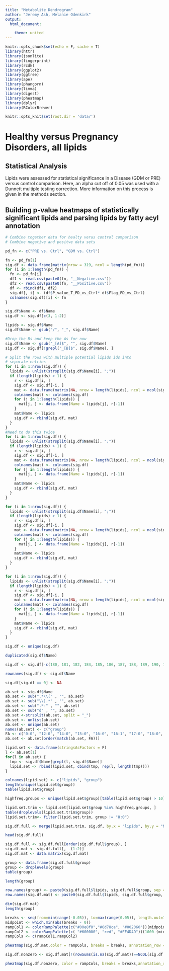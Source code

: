 ---
title: "Metabolite Dendrogram"
author: "Jeremy Ash, Melanie Odenkirk"
output: 
  html_document:

    theme: united  
---

```{r setup, include=FALSE}
knitr::opts_chunk$set(echo = F, cache = T)
library(httr)
library(jsonlite)
library(fingerprint)
library(rcdk)
library(ggplot2)
library(ggtree)
library(ape)
library(phangorn)
library(limma)
library(digest)
library(pheatmap)
library(dplyr)
library(RColorBrewer)

knitr::opts_knit$set(root.dir = 'data/')
```


# Healthy versus Pregnancy Disorders, all lipids

## Statistical Analysis

Lipids were assessed for statistical significance in a Disease (GDM or PRE) versus control comparison. Here, an alpha cut off of 0.05 was used with a Dunnett multiple testing correction. More information on this process is given in the methods section. 


## Building p-value heatmaps of statistically significant lipids and parsing lipids by fatty acyl annotation
```{r, message=FALSE, warning=FALSE}
# Combine together data for healty verus control comparison
# Combine negative and positve data sets

pd_fn <- c("PRE vs. Ctrl", "GDM vs. Ctrl")

fn <- pd_fn[1]
sig.df <- data.frame(matrix(nrow = 319, ncol = length(pd_fn)))
for (i in 1:length(pd_fn)) {
  fn <- pd_fn[i]
  df1 <- read.csv(paste0(fn, "__Negative.csv"))
  df2 <- read.csv(paste0(fn, "__Positive.csv"))
  df <- rbind(df1, df2)
  sig.df[, i] <- (df$P_value_T_PD_vs_Ctrl* df$Flag_PD_vs_Ctrl) 
  colnames(sig.df)[i] <- fn
}

sig.df$Name <- df$Name
sig.df <- sig.df[c(3, 1:2)]

lipids <- sig.df$Name
sig.df$Name <- gsub("/", "_", sig.df$Name)

#Drop the Bs and keep the As for now
sig.df$Name <- gsub("_[A]$", "", sig.df$Name)
sig.df <- sig.df[!grepl("_[B]$", sig.df$Name), ]

# Split the rows with multiple potential lipids ids into 
# separate entries
for (i in 1:nrow(sig.df)) {
  lipids <- unlist(strsplit(sig.df$Name[i], ";"))
  if (length(lipids) > 1) {
    r <- sig.df[i, ]
    sig.df <- sig.df[-i, ]
    mat <- data.frame(matrix(NA, nrow = length(lipids), ncol = ncol(sig.df)))
    colnames(mat) <- colnames(sig.df)
    for (j in 1:length(lipids)) {
      mat[j, ] <- data.frame(Name = lipids[j], r[-1])
    }
    mat$Name <- lipids
    sig.df <- rbind(sig.df, mat)
  }
}
#Need to do this twice
for (i in 1:nrow(sig.df)) {
  lipids <- unlist(strsplit(sig.df$Name[i], ";"))
  if (length(lipids) > 1) {
    r <- sig.df[i, ]
    sig.df <- sig.df[-i, ]
    mat <- data.frame(matrix(NA, nrow = length(lipids), ncol = ncol(sig.df)))
    colnames(mat) <- colnames(sig.df)
    for (j in 1:length(lipids)) {
      mat[j, ] <- data.frame(Name = lipids[j], r[-1])
    }
    mat$Name <- lipids
    sig.df <- rbind(sig.df, mat)
  }
}

for (i in 1:nrow(sig.df)) {
  lipids <- unlist(strsplit(sig.df$Name[i], ";"))
  if (length(lipids) > 1) {
    r <- sig.df[i, ]
    sig.df <- sig.df[-i, ]
    mat <- data.frame(matrix(NA, nrow = length(lipids), ncol = ncol(sig.df)))
    colnames(mat) <- colnames(sig.df)
    for (j in 1:length(lipids)) {
      mat[j, ] <- data.frame(Name = lipids[j], r[-1])
    }
    mat$Name <- lipids
    sig.df <- rbind(sig.df, mat)
  }
}

for (i in 1:nrow(sig.df)) {
  lipids <- unlist(strsplit(sig.df$Name[i], ";"))
  if (length(lipids) > 1) {
    r <- sig.df[i, ]
    sig.df <- sig.df[-i, ]
    mat <- data.frame(matrix(NA, nrow = length(lipids), ncol = ncol(sig.df)))
    colnames(mat) <- colnames(sig.df)
    for (j in 1:length(lipids)) {
      mat[j, ] <- data.frame(Name = lipids[j], r[-1])
    }
    mat$Name <- lipids
    sig.df <- rbind(sig.df, mat)
  }
}

sig.df <- unique(sig.df)

duplicated(sig.df$Name)

sig.df <- sig.df[-c(180, 181, 182, 184, 185, 186, 187, 188, 189, 190, 191, 193, 194, 235), ]

rownames(sig.df) <- sig.df$Name

sig.df[sig.df == 0] <- NA

ab.set <- sig.df$Name
ab.set <- sub(".*\\(" , "", ab.set)
ab.set <- sub("\\).*" , "", ab.set)
ab.set <- sub(".*-" , "", ab.set)
ab.set <- sub("d" , "", ab.set)
ab.set <-strsplit(ab.set, split = "_")
ab.set <- unlist(ab.set)
ab.set <- unique(ab.set)
names(ab.set) <- c("group")
FA <- c("0:0", "12:0", "14:0", "15:0", "16:0", "16:1", "17:0", "18:0", "18:1", "18:2", "18:3", "20:0", "20:1", "20:3", "20:4", "22:0", "22:4", "22:6")
ab.set <- ab.set[order(match(ab.set, FA))]

lipid.set <- data.frame(stringsAsFactors = F)
l <- ab.set[1]
for(l in ab.set) {
  tmp <- sig.df$Name[grepl(l, sig.df$Name)]
  lipid.set <- rbind(lipid.set, cbind(tmp, rep(l, length(tmp))))
}

colnames(lipid.set) <- c("lipids", "group")
length(unique(lipid.set$group))
table(lipid.set$group)

highfreq.groups <- unique(lipid.set$group)[table(lipid.set$group) > 10]

lipid.set.trim <- lipid.set[lipid.set$group %in% highfreq.groups, ]
table(droplevels(lipid.set.trim$group))
lipid.set.trim<- filter(lipid.set.trim, group != "8:0")

sig.df.full <- merge(lipid.set.trim, sig.df, by.x = "lipids", by.y = "Name")

head(sig.df.full)

sig.df.full <- sig.df.full[order(sig.df.full$group), ]
sig.df.mat <- sig.df.full[, -(1:2)]
sig.df.mat <- data.matrix(sig.df.mat)

group <- data.frame(sig.df.full$group)
group <- droplevels(group)
table(group)

length(group)

row.names(group) <- paste0(sig.df.full$lipids, sig.df.full$group, sep = ".")
row.names(sig.df.mat) <- paste0(sig.df.full$lipids, sig.df.full$group, sep = ".")

dim(sig.df.mat)
length(group)
```


```{r}
breaks <- seq(from=min(range(-0.05)), to=max(range(0.05)), length.out=1000)
midpoint <- which.min(abs(breaks - 0))
rampCol1 <- colorRampPalette(c("#00e8f0","#0d78ca", "#002060"))(midpoint)
rampCol2 <- colorRampPalette(c( "#600000", "red", "#FF4D4D"))(1000-(midpoint))
rampCols <- c(rampCol1,rampCol2)

pheatmap(sig.df.mat,color = rampCols, breaks = breaks, annotation_row = group, gaps_col ="1", cellwidth = 50, cellheight = 10, treeheight_row = 100, treeheight_col = 100,  cluster_row = F, cluster_col = F, fontsize = 10, legend = T, filename = "FA clustering_tail length order_ALL_Lipids.tiff") 

sig.df.nonzero <- sig.df.mat[!(rowSums(is.na(sig.df.mat))==NCOL(sig.df.mat)),] 

pheatmap(sig.df.nonzero, color = rampCols, breaks = breaks,annotation_row = group, gaps_col ="1", cellwidth = 50, cellheight = 10, treeheight_row = 100, treeheight_col = 100,  cluster_row = F, cluster_col = F, fontsize = 10, legend = T, filename = "FA clustering_tail length order_SIG_Lipids.png")

```


